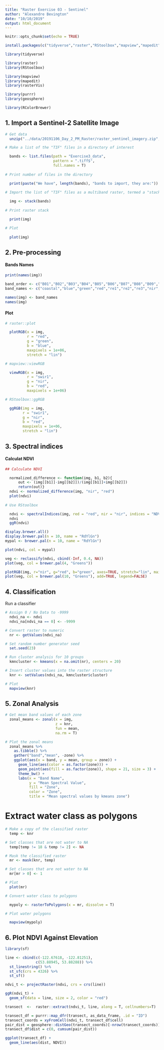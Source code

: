 ```yaml
---
title: "Raster Exercise 03 - Sentinel"
author: "Alexandre Bevington"
date: "10/10/2019"
output: html_document
---
```


```r
knitr::opts_chunk$set(echo = TRUE)

install.packages(c("tidyverse","raster","RStoolbox","mapview","mapedit","rasterVis","purrr","geosphere","RColorBrewer"))

library(tidyverse)

library(raster)
library(RStoolbox)

library(mapview)
library(mapedit)
library(rasterVis)

library(purrr)
library(geosphere)

library(RColorBrewer)

```

## 1. Import a Sentinel-2 Satellite Image 

```r

# Get data
  unzip("../data/20191106_Day_2_PM_Raster/raster_sentinel_imagery.zip", exdir = "Exercise3_data")

# Make a list of the "TIF" files in a directory of interest

  bands <- list.files(path = "Exercise3_data",                     
                      pattern = ".tiff$",
                      full.names = T)
  
# Print number of files in the directory

  print(paste("We have", length(bands), "bands to import, they are:"))
  
# Import the list of "TIF" files as a multiband raster, termed a "stack"

  img <- stack(bands)
  
# Print raster stack

  print(img)

# Plot 
    
  plot(img)  

```

## 2. Pre-processing

#### Bands Names

```r

print(names(img))

band_order <- c("B01","B02","B03","B04","B05","B06","B07","B08","B09","B10","B11","B12","B8A") 
band_names <- c("coastal","blue","green","red","re1","re2","re3","nir","vapor","cirrus","swir1","swir2","vre") 

names(img) <- band_names
names(img)

```

#### Plot

```r

# raster::plot

  plotRGB(x = img,
          r = "red", 
          g = "green", 
          b = "blue",
          maxpixels = 1e+06, 
          stretch = "lin")

# mapview::viewRGB

  viewRGB(x = img,
          r = "swir1",
          g = "nir",
          b = "red",
          maxpixels = 1e+06)

# RStoolbox::ggRGB

  ggRGB(img = img, 
        r = "swir1", 
        g = "nir", 
        b = "red", 
        maxpixels = 1e+06, 
        stretch = "lin") 

```

## 3. Spectral indices

#### Calculat NDVI 

```r

## Calculate NDVI

  normalized_difference <- function(img, b1, b2){
      out <- (img[[b1]]-img[[b2]])/(img[[b1]]+img[[b2]])
      return(out)}
  ndvi <- normalized_difference(img, "nir", "red")
  plot(ndvi)
  
# Use RStoolbox

  ndvi <- spectralIndices(img, red = "red", nir = "nir", indices = "NDVI")
  ndvi
  ggR(ndvi)


```

```r

display.brewer.all()
display.brewer.pal(n = 10, name = "RdYlGn")
mypal <- brewer.pal(n = 10, name = "RdYlGn")

plot(ndvi, col = mypal)

```

```r

veg <- reclassify(ndvi, cbind(-Inf, 0.4, NA))
plot(veg, col = brewer.pal(4, "Greens"))

```

```r

plotRGB(img, r="nir", g="red", b="green", axes=TRUE, stretch="lin", main="Landsat False Color Composite with NDVI Overlay",)
plot(veg, col = brewer.pal(10, "Greens"), add=TRUE, legend=FALSE)

```

## 4. Classification 

Run a classifier

```r

# Assign 0 / No Data to -9999
  ndvi_na <- ndvi
  ndvi_na[ndvi_na == 0] <- -9999

# Convert raster to numeric
  nr <- getValues(ndvi_na)

# Set random number generator seed
  set.seed(23)

# Run cluster analysis for 10 groups
  kmncluster <- kmeans(x = na.omit(nr), centers = 20)

# Insert cluster values into the raster structure
  knr <- setValues(ndvi_na, kmncluster$cluster)

# Plot
  mapview(knr)

```

## 5. Zonal Analysis 

```r


# Get mean band values of each zone
  zonal_means <- zonal(x = img, 
                       z = knr, 
                       fun = mean, 
                       na.rm = T)

# Plot the zonal means
  zonal_means %>% 
    as.tibble() %>% 
    gather("band","mean", -zone) %>% 
    ggplot(aes(x = band, y = mean, group = zone)) + 
      geom_line(aes(color = as.factor(zone))) +
      geom_point(aes(fill = as.factor(zone)), shape = 21, size = 3) + 
      theme_bw() +
      labs(x = "Band Name", 
           y = "Mean Spectral Value", 
           fill = "Zone", 
           color = "Zone", 
           title = "Mean spectral values by kmeans zone")


```

# Extract water class as polygons

```r


# Make a copy of the classified raster 
  temp <- knr

# Set classes that are not water to NA
  temp[temp != 18 & temp != 2] <- NA

# Mask the classified raster
  mr <- mask(knr, temp)

# Set classes that are not water to NA
  mr[mr > 0] <- 1

# Plot
  plot(mr)

# Convert water class to polygons

  mypoly <- rasterToPolygons(x = mr, dissolve = T)

# Plot water polygons 

  mapview(mypoly)

```
## 6. Plot NDVI Against Elevation

``` r

library(sf)

line <- cbind(c(-122.67618, -122.81251), 
              c(53.88945, 53.88288)) %>%
  st_linestring() %>% 
  st_sfc(crs = 4326) %>% 
  st_sf()

ndvi_t <- projectRaster(ndvi, crs = crs(line))

ggR(ndvi_t) + 
  geom_sf(data = line, size = 2, color = "red")

transect  <-  raster::extract(ndvi_t, line, along = T, cellnumbers=T)

transect_df = purrr::map_dfr(transect, as_data_frame, .id = "ID")
transect_coords = xyFromCell(ndvi_t, transect_df$cell)
pair_dist = geosphere::distGeo(transect_coords)[-nrow(transect_coords)]
transect_df$dist = c(0, cumsum(pair_dist))

ggplot(transect_df) +
  geom_line(aes(dist, NDVI))

````
